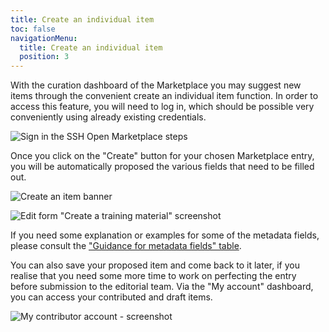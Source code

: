 ```yaml
---
title: Create an individual item
toc: false
navigationMenu:
  title: Create an individual item
  position: 3
---
```


With the curation dashboard of the Marketplace you may suggest new items through the convenient
create an individual item function. In order to access this feature, you will need to log in, which
should be possible very conveniently using already existing credentials.

![Sign in the SSH Open Marketplace steps](/assets/images/screenshot-2022-01-13-at-17.04.34.png)

Once you click on the "Create" button for your chosen Marketplace entry, you will be automatically
proposed the various fields that need to be filled out.

![Create an item banner](/assets/images/create_mp.png)

![Edit form "Create a training material" screenshot](/assets/images/screenshot-2022-01-13-at-17.08.39.png)

If you need some explanation or examples for some of the metadata fields, please consult the
["Guidance for metadata fields" table](/contribute/metadata-guidelines).

You can also save your proposed item and come back to it later, if you realise that you need some
more time to work on perfecting the entry before submission to the editorial team. Via the "My
account" dashboard, you can access your contributed and draft items.

![My contributor account - screenshot](/assets/images/my_account_contrib.png)
